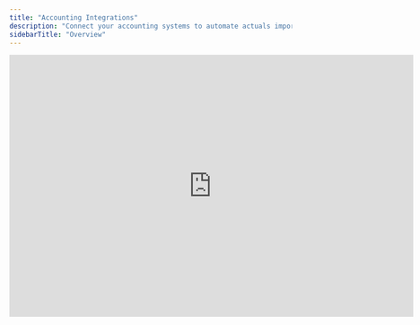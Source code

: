 ```yaml
---
title: "Accounting Integrations"
description: "Connect your accounting systems to automate actuals import."
sidebarTitle: "Overview"
---
```


<iframe width="720" height="467" src="https://www.loom.com/embed/c2e430d4a7d942bd9c07ba04d13d05b2?sid=b735cb60-1623-4db1-93d1-b050af03d0c3" frameborder="0" webkitallowfullscreen mozallowfullscreen allowfullscreen />

## Overview

<CardGroup cols={1}>
  <Card title="Microsoft Dynamics 365 Business Central" href="/integrations/accounting/business-central" />

  <Card title="Visma e-conomic" href="/integrations/accounting/e-conomic" />

  <Card title="Intuit Quickbooks Online" href="/integrations/accounting/quickbooks" />

  <Card title="Oracle NetSuite" href="/integrations/accounting/netsuite" />

  <Card title="Xero" href="/integrations/accounting/xero" />
</CardGroup>

## FAQ

<AccordionGroup>
  <Accordion title="How do I set up a connection?" defaultOpen={false}>
    For in-depth information on how to set up and configure a connection to your accounting system, we suggest reviewing the documentation for that specific integration and following the steps outlined on those pages.
  </Accordion>

  <Accordion title="Does Francis support dimensional planning?" defaultOpen={false}>
    Users on Advanced and Mastery plans have access to dimensional planning. Francis will automatically detect any available dimensions in your accounting system, allowing you to pick which dimension is relevant for your financial planning.
  </Accordion>

  <Accordion title="Can I connect multiple accounting systems?" defaultOpen={false}>
    Yes, you can easily configure multiple connections from either the same or different accounting systems. These can then subsequently be consolidated through our Mappings feature, allowing you to unify your general ledgers across entities.
  </Accordion>

  <Accordion title="Can I add more connections to my plan?" defaultOpen={false}>
    Depending on your current plan, you can unlock more connections by either upgrading to a different tier or by adding more connections to your existing plan.

    * For users on the Core plan, upgrade to Advanced or Mastery to add more connections.

    * For users on the Advanced plan, upgrade to Mastery and add more connections.

    * For users on the Mastery plan, simply add more connections to your existing plan.
  </Accordion>

  <Accordion title="How often does Francis sync my data?" defaultOpen={false}>
    There is no limit to how frequently you can sync your data in Francis. However, Francis currently does not support scheduled data source syncs, meaning you'll just need to initiate a sync when you want to pull the latest actuals from your connected systems.
  </Accordion>

  <Accordion title="Does Francis write any data back to my systems?" defaultOpen={false}>
    No. By design, Francis exclusively *reads* data. For this reason, we always recommend to resolve any data issues at the source, e.g. if you encounter errors in your bookkeeping.
  </Accordion>
</AccordionGroup>